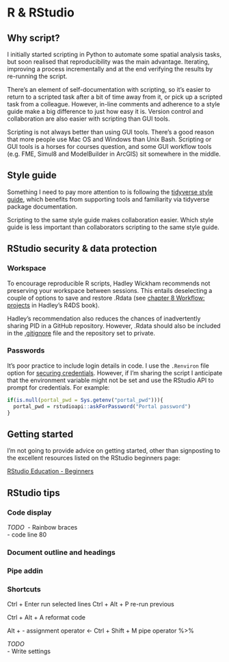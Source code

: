 # R & RStudio {#r}

## Why script?

I initially started scripting in Python to automate some spatial analysis tasks, but soon realised that reproducibility was the main advantage. Iterating, improving a process incrementally and at the end verifying the results by re-running the script.

There's an element of self-documentation with scripting, so it's easier to return to a scripted task after a bit of time away from it, or pick up a scripted task from a colleague. However, in-line comments and adherence to a style guide make a big difference to just how easy it is. Version control and collaboration are also easier with scripting than GUI tools.

Scripting is not always better than using GUI tools. There's a good reason that more people use Mac OS and Windows than Unix Bash. Scripting or GUI tools is a horses for courses question, and some GUI workflow tools (e.g. FME, Simul8 and ModelBuilder in ArcGIS) sit somewhere in the middle.

## Style guide

Something I need to pay more attention to is following the [tidyverse style guide](https://style.tidyverse.org/), which benefits from supporting tools and familiarity via tidyverse package documentation.

Scripting to the same style guide makes collaboration easier. Which style guide is less important than collaborators scripting to the same style guide.

## RStudio security & data protection 

### Workspace {#workspace}

To encourage reproducible R scripts, Hadley Wickham recommends not preserving your workspace between sessions. This entails deselecting a couple of options to save and restore .Rdata (see [chapter 8 Workflow: projects](https://r4ds.had.co.nz/workflow-projects.html#what-is-real) in Hadley's R4DS book).

Hadley's recommendation also reduces the chances of inadvertently sharing PID in a GitHub repository. However, .Rdata should also be included in the [.gitignore](https://git-scm.com/docs/gitignore) file and the repository set to private.

### Passwords

It's poor practice to include login details in code. I use the `.Renviron` file option for [securing credentials](https://db.rstudio.com/best-practices/managing-credentials/#use-environment-variables). However, if I'm sharing the script I anticipate that the environment variable might not be set and use the RStudio API to prompt for credentials. For example:

```r
if(is.null(portal_pwd = Sys.getenv("portal_pwd"))){
  portal_pwd = rstudioapi::askForPassword("Portal password")
}
```


## Getting started

I'm not going to provide advice on getting started, other than signposting to the excellent resources listed on the RStudio beginners page:

[RStudio Education - Beginners](https://education.rstudio.com/learn/beginner/)

## RStudio tips

### Code display  

*TODO*\  
- Rainbow braces  
- code line 80 


### Document outline and headings



### Pipe addin


### Shortcuts

Ctrl + Enter    run selected lines
Ctrl + Alt + P    re-run previous  

Ctrl + Alt + A    reformat code  

Alt + -   assignment operator <-
Ctrl + Shift + M    pipe operator %>%


*TODO*\
-   Write settings  
